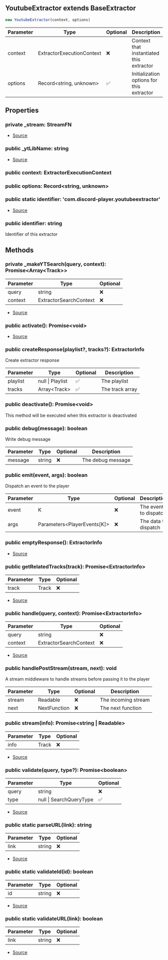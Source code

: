 ## YoutubeExtractor extends BaseExtractor


```typescript
new YoutubeExtractor(context, options)
```
| Parameter | Type | Optional | Description |
| ----------- | ----------- | ----------- | ----------- |
| context | ExtractorExecutionContext | ❌ | Context that instantiated this extractor |
| options | Record\<string, unknown> | ✅ | Initialization options for this extractor |


## Properties
### private _stream: StreamFN
- [Source](https://github.com/Androz2091/discord-player/blob/5a3437b/packages/extractor/src/extractors/YoutubeExtractor.ts#L24)
### public _ytLibName: string
- [Source](https://github.com/Androz2091/discord-player/blob/5a3437b/packages/extractor/src/extractors/YoutubeExtractor.ts#L25)
### public context: ExtractorExecutionContext

### public options: Record\<string, unknown>

### public static identifier: 'com.discord\-player.youtubeextractor'
- [Source](https://github.com/Androz2091/discord-player/blob/5a3437b/packages/extractor/src/extractors/YoutubeExtractor.ts#L23)
### public identifier: string
Identifier of this extractor

## Methods
### private _makeYTSearch(query, context): Promise\<Array\<Track>>
| Parameter | Type | Optional |
| ----------- | ----------- | ----------- |
| query | string | ❌ |
| context | ExtractorSearchContext | ❌ |


- [Source](https://github.com/Androz2091/discord-player/blob/5a3437b/packages/extractor/src/extractors/YoutubeExtractor.ts#L133)
### public activate(): Promise\<void>
- [Source](https://github.com/Androz2091/discord-player/blob/5a3437b/packages/extractor/src/extractors/YoutubeExtractor.ts#L27)
### public createResponse(playlist?, tracks?): ExtractorInfo
Create extractor response



| Parameter | Type | Optional | Description |
| ----------- | ----------- | ----------- | ----------- |
| playlist | null \| Playlist | ✅ | The playlist |
| tracks | Array\<Track> | ✅ | The track array |
### public deactivate(): Promise\<void>
This method will be executed when this extractor is deactivated
### public debug(message): boolean
Write debug message



| Parameter | Type | Optional | Description |
| ----------- | ----------- | ----------- | ----------- |
| message | string | ❌ | The debug message |
### public emit(event, args): boolean
Dispatch an event to the player



| Parameter | Type | Optional | Description |
| ----------- | ----------- | ----------- | ----------- |
| event | K | ❌ | The event to dispatch |
| args | Parameters\<PlayerEvents\[K]> | ❌ | The data to dispatch |
### public emptyResponse(): ExtractorInfo
- [Source](https://github.com/Androz2091/discord-player/blob/5a3437b/packages/extractor/src/extractors/YoutubeExtractor.ts#L201)
### public getRelatedTracks(track): Promise\<ExtractorInfo>
| Parameter | Type | Optional |
| ----------- | ----------- | ----------- |
| track | Track | ❌ |


- [Source](https://github.com/Androz2091/discord-player/blob/5a3437b/packages/extractor/src/extractors/YoutubeExtractor.ts#L161)
### public handle(query, context): Promise\<ExtractorInfo>
| Parameter | Type | Optional |
| ----------- | ----------- | ----------- |
| query | string | ❌ |
| context | ExtractorSearchContext | ❌ |


- [Source](https://github.com/Androz2091/discord-player/blob/5a3437b/packages/extractor/src/extractors/YoutubeExtractor.ts#L46)
### public handlePostStream(stream, next): void
A stream middleware to handle streams before passing it to the player



| Parameter | Type | Optional | Description |
| ----------- | ----------- | ----------- | ----------- |
| stream | Readable | ❌ | The incoming stream |
| next | NextFunction | ❌ | The next function |
### public stream(info): Promise\<string \| Readable>
| Parameter | Type | Optional |
| ----------- | ----------- | ----------- |
| info | Track | ❌ |


- [Source](https://github.com/Androz2091/discord-player/blob/5a3437b/packages/extractor/src/extractors/YoutubeExtractor.ts#L205)
### public validate(query, type?): Promise\<boolean>
| Parameter | Type | Optional |
| ----------- | ----------- | ----------- |
| query | string | ❌ |
| type | null \| SearchQueryType | ✅ |


- [Source](https://github.com/Androz2091/discord-player/blob/5a3437b/packages/extractor/src/extractors/YoutubeExtractor.ts#L33)
### public static parseURL(link): string
| Parameter | Type | Optional |
| ----------- | ----------- | ----------- |
| link | string | ❌ |


- [Source](https://github.com/Androz2091/discord-player/blob/5a3437b/packages/extractor/src/extractors/YoutubeExtractor.ts#L241)
### public static validateId(id): boolean
| Parameter | Type | Optional |
| ----------- | ----------- | ----------- |
| id | string | ❌ |


- [Source](https://github.com/Androz2091/discord-player/blob/5a3437b/packages/extractor/src/extractors/YoutubeExtractor.ts#L237)
### public static validateURL(link): boolean
| Parameter | Type | Optional |
| ----------- | ----------- | ----------- |
| link | string | ❌ |


- [Source](https://github.com/Androz2091/discord-player/blob/5a3437b/packages/extractor/src/extractors/YoutubeExtractor.ts#L228)